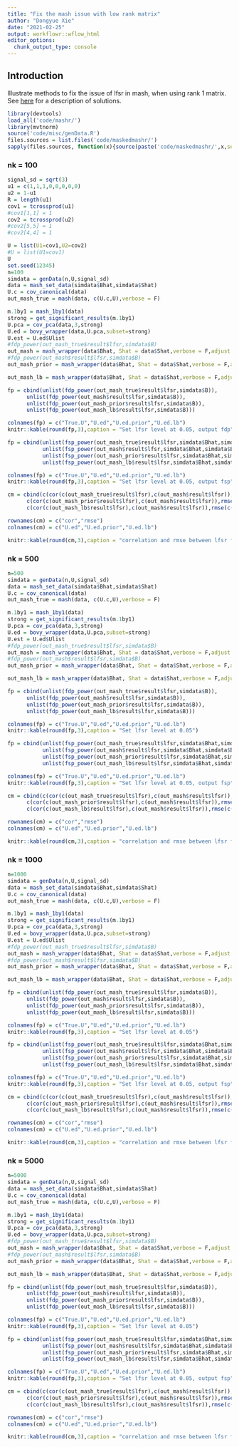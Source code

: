 ```yaml
---
title: "Fix the mash issue with low rank matrix"
author: "Dongyue Xie"
date: "2021-02-25"
output: workflowr::wflow_html
editor_options:
  chunk_output_type: console
---
```


## Introduction

Illustrate methods to fix the issue of lfsr in mash, when using rank 1 matrix. See [here](rank1Fix.pdf) for a description of solutions.

```r
library(devtools)
load_all('code/mashr/')
library(mvtnorm)
source('code/misc/genData.R')
files.sources = list.files('code/maskedmashr/')
sapply(files.sources, function(x){source(paste('code/maskedmashr/',x,sep=''))})
```


### nk = 100

```r
signal_sd = sqrt(3)
u1 = c(1,1,1,0,0,0,0,0)
u2 = 1-u1
R = length(u1)
cov1 = tcrossprod(u1)
#cov1[1,1] = 1
cov2 = tcrossprod(u2)
#cov2[5,5] = 1
#cov2[4,4] = 1

U = list(U1=cov1,U2=cov2)
#U = list(U1=cov1)
U
set.seed(12345)
n=100
simdata = genData(n,U,signal_sd)
data = mash_set_data(simdata$Bhat,simdata$Shat)
U.c = cov_canonical(data)
out_mash_true = mash(data, c(U.c,U),verbose = F)

m.1by1 = mash_1by1(data)
strong = get_significant_results(m.1by1)
U.pca = cov_pca(data,3,strong)
U.ed = bovy_wrapper(data,U.pca,subset=strong)
U.est = U.ed$Ulist
#fdp_power(out_mash_true$result$lfsr,simdata$B)
out_mash = mash_wrapper(data$Bhat, Shat = data$Shat,verbose = F,adjust = 'NULL',U.ed = U.ed,n.ed=length(strong))
#fdp_power(out_mash$result$lfsr,simdata$B)
out_mash_prior = mash_wrapper(data$Bhat, Shat = data$Shat,verbose = F,adjust = 'prior',U.ed = U.ed,n.ed=length(strong))

out_mash_lb = mash_wrapper(data$Bhat, Shat = data$Shat,verbose = F,adjust = 'lb',U.ed = U.ed,n.ed=length(strong))

fp = cbind(unlist(fdp_power(out_mash_true$result$lfsr,simdata$B)),
      unlist(fdp_power(out_mash$result$lfsr,simdata$B)),
      unlist(fdp_power(out_mash_prior$result$lfsr,simdata$B)),
      unlist(fdp_power(out_mash_lb$result$lfsr,simdata$B)))

colnames(fp) = c("True.U","U.ed","U.ed.prior","U.ed.lb")
knitr::kable(round(fp,3),caption = "Set lfsr level at 0.05, output fdp")

fp = cbind(unlist(fsp_power(out_mash_true$result$lfsr,simdata$Bhat,simdata$B)),
           unlist(fsp_power(out_mash$result$lfsr,simdata$Bhat,simdata$B)),
           unlist(fsp_power(out_mash_prior$result$lfsr,simdata$Bhat,simdata$B)),
           unlist(fsp_power(out_mash_lb$result$lfsr,simdata$Bhat,simdata$B)))

colnames(fp) = c("True.U","U.ed","U.ed.prior","U.ed.lb")
knitr::kable(round(fp,3),caption = "Set lfsr level at 0.05, output fsp")

cm = cbind(c(cor(c(out_mash_true$result$lfsr),c(out_mash$result$lfsr)),rmse(c(out_mash_true$result$lfsr),c(out_mash$result$lfsr))),
      c(cor(c(out_mash_prior$result$lfsr),c(out_mash$result$lfsr)),rmse(c(out_mash_prior$result$lfsr),c(out_mash$result$lfsr))),
      c(cor(c(out_mash_lb$result$lfsr),c(out_mash$result$lfsr)),rmse(c(out_mash_lb$result$lfsr),c(out_mash$result$lfsr))))

rownames(cm) = c("cor","rmse")
colnames(cm) = c("U.ed","U.ed.prior","U.ed.lb")

knitr::kable(round(cm,3),caption = "correlation and rmse between lfsr from model with true U and model with estimated U")

```


### nk = 500

```r
n=500
simdata = genData(n,U,signal_sd)
data = mash_set_data(simdata$Bhat,simdata$Shat)
U.c = cov_canonical(data)
out_mash_true = mash(data, c(U.c,U),verbose = F)

m.1by1 = mash_1by1(data)
strong = get_significant_results(m.1by1)
U.pca = cov_pca(data,3,strong)
U.ed = bovy_wrapper(data,U.pca,subset=strong)
U.est = U.ed$Ulist
#fdp_power(out_mash_true$result$lfsr,simdata$B)
out_mash = mash_wrapper(data$Bhat, Shat = data$Shat,verbose = F,adjust = 'NULL',U.ed = U.ed,n.ed=length(strong))
#fdp_power(out_mash$result$lfsr,simdata$B)
out_mash_prior = mash_wrapper(data$Bhat, Shat = data$Shat,verbose = F,adjust = 'prior',U.ed = U.ed,n.ed=length(strong))

out_mash_lb = mash_wrapper(data$Bhat, Shat = data$Shat,verbose = F,adjust = 'lb',U.ed = U.ed,n.ed=length(strong))

fp = cbind(unlist(fdp_power(out_mash_true$result$lfsr,simdata$B)),
      unlist(fdp_power(out_mash$result$lfsr,simdata$B)),
      unlist(fdp_power(out_mash_prior$result$lfsr,simdata$B)),
      unlist(fdp_power(out_mash_lb$result$lfsr,simdata$B)))

colnames(fp) = c("True.U","U.ed","U.ed.prior","U.ed.lb")
knitr::kable(round(fp,3),caption = "Set lfsr level at 0.05")

fp = cbind(unlist(fsp_power(out_mash_true$result$lfsr,simdata$Bhat,simdata$B)),
           unlist(fsp_power(out_mash$result$lfsr,simdata$Bhat,simdata$B)),
           unlist(fsp_power(out_mash_prior$result$lfsr,simdata$Bhat,simdata$B)),
           unlist(fsp_power(out_mash_lb$result$lfsr,simdata$Bhat,simdata$B)))

colnames(fp) = c("True.U","U.ed","U.ed.prior","U.ed.lb")
knitr::kable(round(fp,3),caption = "Set lfsr level at 0.05, output fsp")

cm = cbind(c(cor(c(out_mash_true$result$lfsr),c(out_mash$result$lfsr)),rmse(c(out_mash_true$result$lfsr),c(out_mash$result$lfsr))),
      c(cor(c(out_mash_prior$result$lfsr),c(out_mash$result$lfsr)),rmse(c(out_mash_prior$result$lfsr),c(out_mash$result$lfsr))),
      c(cor(c(out_mash_lb$result$lfsr),c(out_mash$result$lfsr)),rmse(c(out_mash_lb$result$lfsr),c(out_mash$result$lfsr))))

rownames(cm) = c("cor","rmse")
colnames(cm) = c("U.ed","U.ed.prior","U.ed.lb")

knitr::kable(round(cm,3),caption = "correlation and rmse between lfsr from model with true U and model with estimated U")

```

### nk = 1000

```r
n=1000
simdata = genData(n,U,signal_sd)
data = mash_set_data(simdata$Bhat,simdata$Shat)
U.c = cov_canonical(data)
out_mash_true = mash(data, c(U.c,U),verbose = F)

m.1by1 = mash_1by1(data)
strong = get_significant_results(m.1by1)
U.pca = cov_pca(data,3,strong)
U.ed = bovy_wrapper(data,U.pca,subset=strong)
U.est = U.ed$Ulist
#fdp_power(out_mash_true$result$lfsr,simdata$B)
out_mash = mash_wrapper(data$Bhat, Shat = data$Shat,verbose = F,adjust = 'NULL',U.ed = U.ed,n.ed=length(strong))
#fdp_power(out_mash$result$lfsr,simdata$B)
out_mash_prior = mash_wrapper(data$Bhat, Shat = data$Shat,verbose = F,adjust = 'prior',U.ed = U.ed,n.ed=length(strong))

out_mash_lb = mash_wrapper(data$Bhat, Shat = data$Shat,verbose = F,adjust = 'lb',U.ed = U.ed,n.ed=length(strong))

fp = cbind(unlist(fdp_power(out_mash_true$result$lfsr,simdata$B)),
      unlist(fdp_power(out_mash$result$lfsr,simdata$B)),
      unlist(fdp_power(out_mash_prior$result$lfsr,simdata$B)),
      unlist(fdp_power(out_mash_lb$result$lfsr,simdata$B)))

colnames(fp) = c("True.U","U.ed","U.ed.prior","U.ed.lb")
knitr::kable(round(fp,3),caption = "Set lfsr level at 0.05")

fp = cbind(unlist(fsp_power(out_mash_true$result$lfsr,simdata$Bhat,simdata$B)),
           unlist(fsp_power(out_mash$result$lfsr,simdata$Bhat,simdata$B)),
           unlist(fsp_power(out_mash_prior$result$lfsr,simdata$Bhat,simdata$B)),
           unlist(fsp_power(out_mash_lb$result$lfsr,simdata$Bhat,simdata$B)))

colnames(fp) = c("True.U","U.ed","U.ed.prior","U.ed.lb")
knitr::kable(round(fp,3),caption = "Set lfsr level at 0.05, output fsp")

cm = cbind(c(cor(c(out_mash_true$result$lfsr),c(out_mash$result$lfsr)),rmse(c(out_mash_true$result$lfsr),c(out_mash$result$lfsr))),
      c(cor(c(out_mash_prior$result$lfsr),c(out_mash$result$lfsr)),rmse(c(out_mash_prior$result$lfsr),c(out_mash$result$lfsr))),
      c(cor(c(out_mash_lb$result$lfsr),c(out_mash$result$lfsr)),rmse(c(out_mash_lb$result$lfsr),c(out_mash$result$lfsr))))

rownames(cm) = c("cor","rmse")
colnames(cm) = c("U.ed","U.ed.prior","U.ed.lb")

knitr::kable(round(cm,3),caption = "correlation and rmse between lfsr from model with true U and model with estimated U")

```

### nk = 5000

```r
n=5000
simdata = genData(n,U,signal_sd)
data = mash_set_data(simdata$Bhat,simdata$Shat)
U.c = cov_canonical(data)
out_mash_true = mash(data, c(U.c,U),verbose = F)

m.1by1 = mash_1by1(data)
strong = get_significant_results(m.1by1)
U.pca = cov_pca(data,3,strong)
U.ed = bovy_wrapper(data,U.pca,subset=strong)
#fdp_power(out_mash_true$result$lfsr,simdata$B)
out_mash = mash_wrapper(data$Bhat, Shat = data$Shat,verbose = F,adjust = 'NULL',U.ed = U.ed,n.ed=length(strong))
#fdp_power(out_mash$result$lfsr,simdata$B)
out_mash_prior = mash_wrapper(data$Bhat, Shat = data$Shat,verbose = F,adjust = 'prior',U.ed = U.ed,n.ed=length(strong))

out_mash_lb = mash_wrapper(data$Bhat, Shat = data$Shat,verbose = F,adjust = 'lb',U.ed = U.ed,n.ed=length(strong))

fp = cbind(unlist(fdp_power(out_mash_true$result$lfsr,simdata$B)),
      unlist(fdp_power(out_mash$result$lfsr,simdata$B)),
      unlist(fdp_power(out_mash_prior$result$lfsr,simdata$B)),
      unlist(fdp_power(out_mash_lb$result$lfsr,simdata$B)))

colnames(fp) = c("True.U","U.ed","U.ed.prior","U.ed.lb")
knitr::kable(round(fp,3),caption = "Set lfsr level at 0.05")

fp = cbind(unlist(fsp_power(out_mash_true$result$lfsr,simdata$Bhat,simdata$B)),
           unlist(fsp_power(out_mash$result$lfsr,simdata$Bhat,simdata$B)),
           unlist(fsp_power(out_mash_prior$result$lfsr,simdata$Bhat,simdata$B)),
           unlist(fsp_power(out_mash_lb$result$lfsr,simdata$Bhat,simdata$B)))

colnames(fp) = c("True.U","U.ed","U.ed.prior","U.ed.lb")
knitr::kable(round(fp,3),caption = "Set lfsr level at 0.05, output fsp")

cm = cbind(c(cor(c(out_mash_true$result$lfsr),c(out_mash$result$lfsr)),rmse(c(out_mash_true$result$lfsr),c(out_mash$result$lfsr))),
      c(cor(c(out_mash_prior$result$lfsr),c(out_mash$result$lfsr)),rmse(c(out_mash_prior$result$lfsr),c(out_mash$result$lfsr))),
      c(cor(c(out_mash_lb$result$lfsr),c(out_mash$result$lfsr)),rmse(c(out_mash_lb$result$lfsr),c(out_mash$result$lfsr))))

rownames(cm) = c("cor","rmse")
colnames(cm) = c("U.ed","U.ed.prior","U.ed.lb")

knitr::kable(round(cm,3),caption = "correlation and rmse between lfsr from model with true U and model with estimated U")
```


